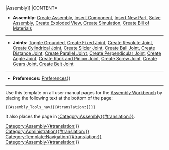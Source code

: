 {{navigation menu 2
|TITLE=[[Image:Workbench_Assembly.svg|24px]] [[Assembly_Workbench{{#translation:}}|Assembly]]
|CONTENT=

* '''Assembly:''' [[Assembly_CreateAssembly{{#translation:}}|Create Assembly]], [[Assembly_InsertLink{{#translation:}}|Insert Component]], [[Assembly_InsertNewPart{{#translation:}}|Insert New Part]], [[Assembly_SolveAssembly{{#translation:}}|Solve Assembly]], [[Assembly_CreateView{{#translation:}}|Create Exploded View]], [[Assembly_CreateSimulation{{#translation:}}|Create Simulation]], [[Assembly_CreateBom{{#translation:}}|Create Bill of Materials]]

----

* '''Joints:''' [[Assembly_ToggleGrounded{{#translation:}}|Toggle Grounded]], [[Assembly_CreateJointFixed{{#translation:}}|Create Fixed Joint]], [[Assembly_CreateJointRevolute{{#translation:}}|Create Revolute Joint]], [[Assembly_CreateJointCylindrical{{#translation:}}|Create Cylindrical Joint]], [[Assembly_CreateJointSlider{{#translation:}}|Create Slider Joint]], [[Assembly_CreateJointBall{{#translation:}}|Create Ball Joint]], [[Assembly_CreateJointDistance{{#translation:}}|Create Distance Joint]], [[Assembly_CreateJointParallel{{#translation:}}|Create Parallel Joint]], [[Assembly_CreateJointPerpendicular{{#translation:}}|Create Perpendicular Joint]], [[Assembly_CreateJointAngle{{#translation:}}|Create Angle Joint]], [[Assembly_CreateJointRackPinion{{#translation:}}|Create Rack and Pinion Joint]], [[Assembly_CreateJointScrew{{#translation:}}|Create Screw Joint]], [[Assembly_CreateJointGears{{#translation:}}|Create Gears Joint]], [[Assembly_CreateJointBelt{{#translation:}}|Create Belt Joint]]

----

* '''Preferences:''' [[Assembly_Preferences{{#translation:}}|Preferences]]}}<includeonly>[[Category:Assembly{{#translation:}}]]</includeonly><noinclude>

----

Use this template on all user manual pages for the [[Assembly Workbench]] by placing the following text at the bottom of the page:
 <nowiki>{{Assembly_Tools_navi{{#translation:}}}}</nowiki>

It also places the page in [[:Category:Assembly{{#translation:}}]].
[[Category:Administration{{#translation:}}]]
[[Category:Template:Navigation{{#translation:}}]]
[[Category:Assembly{{#translation:}}]]
</noinclude>